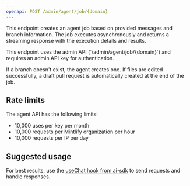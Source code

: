 ```yaml
---
openapi: POST /admin/agent/job/{domain}
---
```


This endpoint creates an agent job based on provided messages and branch information. The job executes asynchronously and returns a streaming response with the execution details and results.

<Note>
This endpoint uses the admin API (`/admin/agent/job/{domain}`) and requires an admin API key for authentication.
</Note>

If a branch doesn't exist, the agent creates one. If files are edited successfully, a draft pull request is automatically created at the end of the job.

## Rate limits

The agent API has the following limits:

- 10,000 uses per key per month
- 10,000 requests per Mintlify organization per hour
- 10,000 requests per IP per day

## Suggested usage

For best results, use the [useChat hook from ai-sdk](https://ai-sdk.dev/docs/reference/ai-sdk-ui/use-chat#usechat) to send requests and handle responses.
